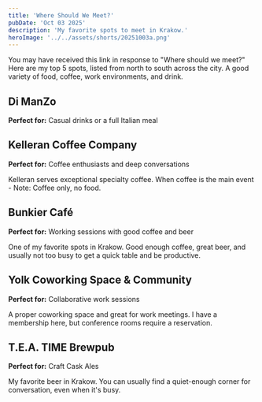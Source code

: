 ```yaml
---
title: 'Where Should We Meet?'
pubDate: 'Oct 03 2025'
description: 'My favorite spots to meet in Krakow.'
heroImage: '../../assets/shorts/20251003a.png'
---
```


You may have received this link in response to "Where should we meet?" Here are my top 5 spots, listed from north to south across the city. A good variety of food, coffee, work environments, and drink.

<RandomChoice />

## Di ManZo

**Perfect for:** Casual drinks or a full Italian meal

<GoogleMap src="https://www.google.com/maps/embed?pb=!1m18!1m12!1m3!1d2566.195114964696!2d19.93736461210845!3d50.095092071407755!2m3!1f0!2f0!3f0!3m2!1i1024!2i768!4f13.1!3m3!1m2!1s0x47165b00132fb3a7%3A0x8a764fc117fc93b!2sDi%20ManZo!5e1!3m2!1sen!2spl!4v1759471613034!5m2!1sen!2spl" width="600" height="450" style="border:0;" allowfullscreen="" loading="lazy" referrerpolicy="no-referrer-when-downgrade" />

## Kelleran Coffee Company

**Perfect for:** Coffee enthusiasts and deep conversations

Kelleran serves exceptional specialty coffee. When coffee is the main event - Note: Coffee only, no food.

<GoogleMap src="https://www.google.com/maps/embed?pb=!1m18!1m12!1m3!1d2567.128503317048!2d19.944085412107448!3d50.07766197140461!2m3!1f0!2f0!3f0!3m2!1i1024!2i768!4f13.1!3m3!1m2!1s0x47165afd0da944a5%3A0xf17b18f94df0016b!2sKelleran%20Coffee%20Company!5e1!3m2!1sen!2spl!4v1759471899137!5m2!1sen!2spl" width="600" height="450" style="border:0;" allowfullscreen="" loading="lazy" referrerpolicy="no-referrer-when-downgrade" />

## Bunkier Café

**Perfect for:** Working sessions with good coffee and beer

One of my favorite spots in Krakow. Good enough coffee, great beer, and usually not too busy to get a quick table and be productive.

<GoogleMap src="https://www.google.com/maps/embed?pb=!1m18!1m12!1m3!1d10271.540283918222!2d19.915165901184086!3d50.06353056564422!2m3!1f0!2f0!3f0!3m2!1i1024!2i768!4f13.1!3m3!1m2!1s0x47165b34ff49f1b7%3A0x15310e0ef0717930!2sBunkier%20Caf%C3%A9!5e1!3m2!1sen!2spl!4v1759472206336!5m2!1sen!2spl" width="600" height="450" style="border:0;" allowfullscreen="" loading="lazy" referrerpolicy="no-referrer-when-downgrade" />

## Yolk Coworking Space & Community

**Perfect for:** Collaborative work sessions

A proper coworking space and great for work meetings. I have a membership here, but conference rooms require a reservation.

<GoogleMap src="https://www.google.com/maps/embed?pb=!1m18!1m12!1m3!1d2568.2499300626737!2d19.938817612106188!3d50.056714571400946!2m3!1f0!2f0!3f0!3m2!1i1024!2i768!4f13.1!3m3!1m2!1s0x47165b1c9e9bd089%3A0x357af4dc10e754be!2sYolk%20Coworking%20Space%20%26%20Community!5e1!3m2!1sen!2spl!4v1759472103509!5m2!1sen!2spl" width="600" height="450" style="border:0;" allowfullscreen="" loading="lazy" referrerpolicy="no-referrer-when-downgrade" />

## T.E.A. TIME Brewpub

**Perfect for:** Craft Cask Ales

My favorite beer in Krakow. You can usually find a quiet-enough corner for conversation, even when it's busy.

<GoogleMap src="https://www.google.com/maps/embed?pb=!1m18!1m12!1m3!1d2568.603999114695!2d19.931608153926867!3d50.05009949830549!2m3!1f0!2f0!3f0!3m2!1i1024!2i768!4f13.1!3m3!1m2!1s0x47165b6eb9aba343%3A0x98f6f56f112059ac!2sT.E.A.%20TIME%20Brewpub!5e1!3m2!1sen!2spl!4v1759472362174!5m2!1sen!2spl" width="600" height="450" style="border:0;" allowfullscreen="" loading="lazy" referrerpolicy="no-referrer-when-downgrade" />
